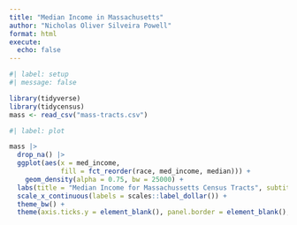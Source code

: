 ```yaml
---
title: "Median Income in Massachusetts"
author: "Nicholas Oliver Silveira Powell"
format: html
execute: 
  echo: false
---
```


```r
#| label: setup
#| message: false

library(tidyverse)
library(tidycensus)
mass <- read_csv("mass-tracts.csv")
```

```r
#| label: plot

mass |>
  drop_na() |>
  ggplot(aes(x = med_income, 
             fill = fct_reorder(race, med_income, median))) +
    geom_density(alpha = 0.75, bw = 25000) + 
  labs(title = "Median Income for Massachussetts Census Tracts", subtitle = "The richest tracts are White", x = "Median Income", y = NULL, fill = "Race", caption = "The race of each tract is determined by the most numerous racial group\n present in that tract. Data from the American Community Survey 2022") + 
  scale_x_continuous(labels = scales::label_dollar()) + 
  theme_bw() + 
  theme(axis.ticks.y = element_blank(), panel.border = element_blank(), axis.ticks.x = element_blank(), axis.text.y = element_blank()) 
```

